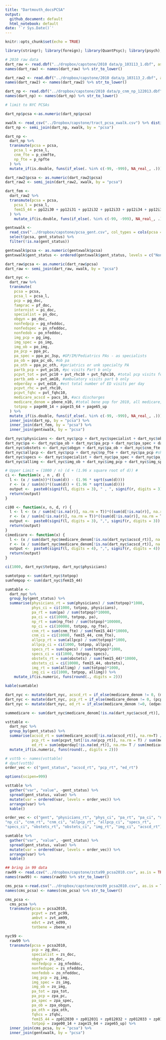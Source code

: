 ```yaml
---
title: "Dartmouth_docsPCSA"
output:
  github_document: default
  html_notebook: default
date: '`r Sys.Date()`'
---
```


```r
knitr::opts_chunk$set(echo = TRUE)
```

```r
library(stringr); library(foreign); library(QuantPsyc); library(psych); library(knitr); library(tidyverse)
```

```r
# 2010 raw data
dart_raw <- read.dbf("../dropbox/capstone/2010 data/p_103113_1.dbf", as.is = TRUE)
names(dart_raw) <- names(dart_raw) %>% str_to_lower()

dart_raw2 <- read.dbf("../dropbox/capstone/2010 data/p_103113_2.dbf", as.is = T)
names(dart_raw2) <- names(dart_raw2) %>% str_to_lower()

dart_np <- read.dbf("../dropbox/capstone/2010 data/p_cnm_np_122013.dbf", as.is = T)
names(dart_np) <- names(dart_np) %>% str_to_lower()
```


```r
# limit to NYC PCSAs

dart_np$pcsa <-as.numeric(dart_np$pcsa)

xwalk <- read_csv("../Dropbox/capstone/tract_pcsa_xwalk.csv") %>% distinct(pcsa, pcsa_name)
dart_np <- semi_join(dart_np, xwalk, by = "pcsa")

dart_np <-
  dart_np %>%
  transmute(pcsa = pcsa,
    pcsa_l = pcsa_l,
    cnm_fte = p_cnmfte, 
    np_fte = p_npfte
  ) %>%
  mutate_if(is.double, funs(if_else(. %in% c(-99, -999), NA_real_, .)))
```

```r
dart_raw2$pcsa <- as.numeric(dart_raw2$pcsa)
dart_raw2 <- semi_join(dart_raw2, xwalk, by = "pcsa")

dart_fem <-
  dart_raw2 %>%
  transmute(pcsa = pcsa,
    pcsa_l = pcsa_l,
    fem15_44 = pp12i30 + pp12i31 + pp12i32 + pp12i33 + pp12i34 + pp12i36 + pp12i37 + pp12i38
  ) %>%
    mutate_if(is.double, funs(if_else(. %in% c(-99, -999), NA_real_, .)))
```

```r
gentxwalk <- 
  read_csv("../dropbox/capstone/pcsa_gent.csv", col_types = cols(pcsa = "c")) %>% 
  select(pcsa, gent_status) %>% 
  filter(!is.na(gent_status))

gentxwalk$pcsa <- as.numeric(gentxwalk$pcsa)
gentxwalk$gent_status <- ordered(gentxwalk$gent_status, levels = c("Non-Gentrifying", "Gentrifying", "High Income"))

```

```r
dart_raw$pcsa <- as.numeric(dart_raw$pcsa)
dart_raw <- semi_join(dart_raw, xwalk, by = "pcsa")

dart_nyc <- 
  dart_raw %>% 
  transmute(
    pcsa = pcsa,
    pcsa_l = pcsa_l,
    pcp = pg_doc,
    famprac = pf_doc, 
    internist = pi_doc,
    specialist = ps_doc,
    obgyn = po_doc,
    nonfedpcp = pg_nfeddoc,
    nonfedspec = ps_nfeddoc,
    nonfedob = po_nfeddoc,
    img_pcp = pg_img,
    img_spec = ps_img,
    img_ob = po_img,
    pa_pcp = ppa_pc,
    pa_spec = ppa_pc_3sp, #GP/IM/Pediatrics PAs - as specialists
    pa_ob = ppa_pc_ob, #ob pa
    pa_oth = ppa_pc_oth, #geriatrics or unk specialty PA
    partb_pcp = pvt_pc10, #pc visits Part b only
    pcpvt_tot = pvt_pc10 + pvt_rhc10 + pvt_fqhc10, #total pcp visits for part B and OTP
    partb_amb = pvt_am10, #ambulatory visits part b only
    edperday = pvt_ed10, #est total number of ED visits per day
    pcpvt_rhc = pvt_rhc10,
    pcpvt_fqhc = pvt_fqhc10,
    medicare_acscd = pacs_10, #acs discharges
    medicare_denom = pbene_n10, #total bene pop for 2010, all medicare, not part-specific
    totpop = page00_14 + page15_64 + page65_up
  ) %>% 
  mutate_if(is.double, funs(if_else(. %in% c(-99, -999), NA_real_, .))) %>%
  inner_join(dart_np, by = "pcsa") %>%
  inner_join(dart_fem, by = "pcsa") %>%
  inner_join(gentxwalk, by = "pcsa")
```

```r
dart_nyc$physicians <- dart_nyc$pcp + dart_nyc$specialist + dart_nyc$obgyn + dart_nyc$famprac + dart_nyc$internist
dart_nyc$pa <- dart_nyc$pa_ob + dart_nyc$pa_pcp + dart_nyc$pa_spec + dart_nyc$pa_oth
dart_nyc$obstets <- dart_nyc$obgyn + dart_nyc$pa_ob + dart_nyc$cnm_fte
dart_nyc$allpcp <- dart_nyc$pcp + dart_nyc$np_fte + dart_nyc$pa_pcp #should we include dart_nyc$famprac & dart_nyc$internist ??
dart_nyc$specs <- dart_nyc$specialist + dart_nyc$pa_spec + dart_nyc$pa_oth
dart_nyc$allimg <- dart_nyc$img_ob + dart_nyc$img_pcp + dart_nyc$img_spec
```

```r
# Upper Limit = (1000 / n) (d + (1.96 x square root of d)) #
ci <- function(x , n , d) {
  l <- (x / sum(n))*((sum(d)) - (1.96 * sqrt(sum(d))))
  r <- (x / sum(n))*((sum(d)) + (1.96 * sqrt(sum(d))))
  output <-  paste0(signif(l, digits = 3), " , ", signif(r, digits = 3))
  return(output)
}

ci00 <- function(x, n, d, r) {
  l <- l <- (x / sum(n[!is.na(r)], na.rm = T))*((sum(d[!is.na(r)], na.rm = T)) - (1.96 * sqrt(sum(d[!is.na(r)], na.rm = T))))
  r <- (x / sum(n[!is.na(r)], na.rm = T))*((sum(d[!is.na(r)], na.rm = T)) + (1.96 * sqrt(sum(d[!is.na(r)], na.rm = T))))
  output <-  paste0(signif(l, digits = 3), ",", signif(r, digits = 3))
  return(output)
}
cimedicare <- function(x) {
  l <- (x / sum(dart_nyc$medicare_denom[!is.na(dart_nyc$acscd_rt)], na.rm=T))*((sum(dart_nyc$medicare_acscd[!is.na(dart_nyc$acscd_rt)], na.rm=T)) - (1.96 * sqrt(sum(dart_nyc$medicare_acscd[!is.na(dart_nyc$acscd_rt)], na.rm=T))))
  r <- (x / sum(dart_nyc$medicare_denom[!is.na(dart_nyc$acscd_rt)], na.rm=T))*((sum(dart_nyc$medicare_acscd[!is.na(dart_nyc$acscd_rt)], na.rm=T)) + (1.96 * sqrt(sum(dart_nyc$medicare_acscd[!is.na(dart_nyc$acscd_rt)], na.rm=T))))
  output <-  paste0(signif(l, digits = 4), ",", signif(r, digits = 4))
  return(output)
}

ci(1000, dart_nyc$totpop, dart_nyc$physicians)

```

```r
sumtotpop <- sum(dart_nyc$totpop)
sumfempop <- sum(dart_nyc$fem15_44)

sumtable <- 
  dart_nyc %>%
  group_by(gent_status) %>%
  summarise(physicians_rt = sum(physicians) / sum(totpop)*1000,
            phys_ci = ci(1000, totpop, physicians),
            pa_rt = sum(pa) / sum(totpop)*10000,
            pa_ci = ci(10000, totpop, pa),
            np_rt = sum(np_fte) / sum(totpop)*100000,
            np_ci = ci(100000, totpop, np_fte),
            cnm_rt = sum(cnm_fte) / sum(fem15_44)*10000,
            cnm_ci = ci(10000, fem15_44, cnm_fte),
            allpcp_rt = sum(allpcp) / sum(totpop)*1000,
            allpcp_ci = ci(1000, totpop, allpcp), 
            specs_rt = sum(specs) / sum(totpop)*1000,
            specs_ci = ci(1000, totpop, specs),
            obstets_rt = sum(obstets) / sum(fem15_44)*10000,
            obstets_ci = ci(10000, fem15_44, obstets),
            img_rt = sum(allimg) / sum(totpop)*1000,
            img_ci = ci(1000, totpop, allimg)) %>%
    mutate_if(is.numeric, funs(round(., digits = 2)))

kable(sumtable)
```

```r

dart_nyc <- mutate(dart_nyc, acscd_rt = if_else(medicare_denom != 0, (medicare_acscd / medicare_denom)*1000, NA_real_))
dart_nyc <- mutate(dart_nyc, pcp_rt = if_else(medicare_denom != 0, (pcpvt_tot / medicare_denom)*100, NA_real_))
dart_nyc <- mutate(dart_nyc, ed_rt = if_else(medicare_denom !=0, (edperday / medicare_denom)*1000, NA_real_))

summedicare <- sum(dart_nyc$medicare_denom[!is.na(dart_nyc$acscd_rt)], na.rm=T)

vsttable <- 
  dart_nyc %>%
  group_by(gent_status) %>%
  summarise(acscd_rt = sum(medicare_acscd[!is.na(acscd_rt)], na.rm=T) / sum(medicare_denom[!is.na(acscd_rt)], na.rm=T) * 1000,
            pcp_rt = sum(pcpvt_tot[!is.na(pcp_rt)], na.rm = T) / sum(medicare_denom[!is.na(pcp_rt)], na.rm=T) * 100,
            ed_rt = sum(edperday[!is.na(ed_rt)], na.rm= T / sum(medicare_denom)[!is.na(ed_rt)], na.rm=T) * 1000) %>%
  mutate_if(is.numeric, funs(round(., digits = 2)))

```


```r
# vsttb <- names(vsttable)
# dput(vsttb)
order_vec <- c("gent_status", "acscd_rt", "pcp_rt", "ed_rt")

options(scipen=999)

vsttable %>% 
  gather("var", "value", -gent_status) %>% 
  spread(gent_status, value) %>% 
  mutate(var = ordered(var, levels = order_vec)) %>% 
  arrange(var) %>% 
  kable()
```

```r

order_vec <- c("gent", "physicians_rt", "phys_ci", "pa_rt", "pa_ci", "np_rt", 
"np_ci", "cnm_rt", "cnm_ci", "allpcp_rt", "allpcp_ci", "specs_rt", 
"specs_ci", "obstets_rt", "obstets_ci", "img_rt", "img_ci", "acscd_rt") 

sumtable %>% 
  gather("var", "value", -gent_status) %>% 
  spread(gent_status, value) %>% 
  mutate(var = ordered(var, levels = order_vec)) %>% 
  arrange(var) %>% 
  kable()

```

```r
## bring in 99 data
raw99 <- read.csv("../dropbox/capstone/zcta99_pcsa2010.csv", as.is = TRUE)
names(raw99) <- names(raw99) %>% str_to_lower()

cms_pcsa <-read.csv("../dropbox/capstone/cms99_pcsa2010.csv", as.is = T)
names(cms_pcsa) <- names(cms_pcsa) %>% str_to_lower()
```

```r
cms_pcsa <-
  cms_pcsa %>%
  transmute(pcsa = pcsa2010, 
            pcpvt = zvt_pc99,
            ambvt = zvt_am99,
            edvt = zvt_ed99,
            totbene = zbene_n)

nyc99 <-
  raw99 %>%
  transmute(pcsa = pcsa2010,
            pcp = zg_doc,
            specialist = zs_doc,
            obgyn = zo_doc,
            nonfedpcp = zg_nfeddoc,
            nonfedspec = zs_nfeddoc,
            nonfedob = zo_nfeddoc,
            img_pcp = zg_img,
            img_spec = zs_img,
            img_ob = zo_img,
            pa_tot = zpa_tot,
            pa_pcp = zpa_pc,
            pa_spec = zpa_spec,
            pa_ob = zpa_obgyn,
            pa_oth = zpa_oth,
            fqhcs = zfqhc,
            fem15_44 = zp012030 + zp012031 + zp012032 + zp012033 + zp012034 + zp012035 + zp012036 + zp012037 + zp012038,
            totpop = zage00_14 + zage15_64 + zage65_up) %>%
  inner_join(cms_pcsa, by = "pcsa") %>%
  inner_join(gentxwalk, by = "pcsa")

```

